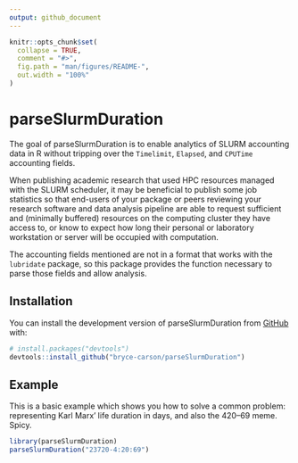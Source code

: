 ```yaml
---
output: github_document
---
```


<!-- README.md is generated from README.Rmd. Please edit that file -->

```r
knitr::opts_chunk$set(
  collapse = TRUE,
  comment = "#>",
  fig.path = "man/figures/README-",
  out.width = "100%"
)
```

# parseSlurmDuration

<!-- badges: start -->
<!-- badges: end -->

The goal of parseSlurmDuration is to enable analytics of SLURM accounting data in R without tripping over the `Timelimit`, `Elapsed`, and `CPUTime` accounting fields.

When publishing academic research that used HPC resources managed with the SLURM scheduler, it may be beneficial to publish some job statistics so that end-users of your package or peers reviewing your research software and data analysis pipeline are able to request sufficient and (minimally buffered) resources on the computing cluster they have access to, or know to expect how long their personal or laboratory workstation or server will be occupied with computation.

The accounting fields mentioned are not in a format that works with the `lubridate` package, so this package provides the function necessary to parse those fields and allow analysis.

## Installation

You can install the development version of parseSlurmDuration from [GitHub](https://github.com/) with:

``` r
# install.packages("devtools")
devtools::install_github("bryce-carson/parseSlurmDuration")
```

## Example

This is a basic example which shows you how to solve a common problem: representing Karl Marx' life duration in days, and also the 420–69 meme. Spicy.

```r
library(parseSlurmDuration)
parseSlurmDuration("23720-4:20:69")
```
